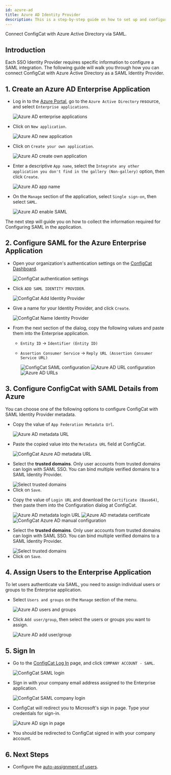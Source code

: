 ```yaml
---
id: azure-ad
title: Azure AD Identity Provider
description: This is a step-by-step guide on how to set up and configure Azure AD as a SAML Identity Provider for your organization.
---
```



Connect ConfigCat with Azure Active Directory via SAML.

## Introduction

Each SSO Identity Provider requires specific information to configure a SAML integration. The following guide will walk you through how you can connect ConfigCat with Azure Active Directory as a SAML Identity Provider.

## 1. Create an Azure AD Enterprise Application

- Log in to the <a href="https://portal.azure.com/" target="_blank">Azure Portal</a>, go to the `Azure Active Directory` resource, and select `Enterprise applications`.

  <img className="saml-tutorial-img" src="/docs/assets/saml/azure-ad/eapplications.png" alt="Azure AD enterprise applications"/>

- Click on `New application`.

  <img className="saml-tutorial-img" src="/docs/assets/saml/azure-ad/new_app.png" alt="Azure AD new application"/>

- Click on `Create your own application`.

  <img className="saml-tutorial-img" src="/docs/assets/saml/azure-ad/create_app.png" alt="Azure AD create own application"/>

- Enter a descriptive `App name`, select the `Integrate any other application you don't find in the gallery (Non-gallery)` option, then click `Create`.

  <img className="saml-tutorial-img" src="/docs/assets/saml/azure-ad/app_name.png" alt="Azure AD app name"/>

- On the `Manage` section of the application, select `Single sign-on`, then select `SAML`.

  <img className="saml-tutorial-img" src="/docs/assets/saml/azure-ad/enable_saml.png" alt="Azure AD enable SAML"/>

The next step will guide you on how to collect the information required for Configuring SAML in the application.

## 2. Configure SAML for the Azure Enterprise Application

- Open your organization's authentication settings on the <a href="https://app.configcat.com/organization/authentication" target="_blank">ConfigCat Dashboard</a>.

  <img className="saml-tutorial-img" src="/docs/assets/saml/dashboard/authentication.png" alt="ConfigCat authentication settings"/>

- Click `ADD SAML IDENTITY PROVIDER`.

  <img className="saml-tutorial-img" src="/docs/assets/saml/dashboard/add_idp.png" alt="ConfigCat Add Identity Provider" />

- Give a name for your Identity Provider, and click `Create`.

  <img className="saml-tutorial-img" src="/docs/assets/saml/dashboard/aad_name.png" alt="ConfigCat Name Identity Provider" />

- From the next section of the dialog, copy the following values and paste them into the Enterprise application.

  - `Entity ID` -> `Identifier (Entity ID)`
  - `Assertion Consumer Service` -> `Reply URL (Assertion Consumer Service URL)`

    <img className="saml-tutorial-img" src="/docs/assets/saml/dashboard/acs_entity_id_1.png" alt="ConfigCat SAML configuration" />

    <img className="saml-tutorial-img" src="/docs/assets/saml/azure-ad/saml_urls.png" alt="Azure AD URL configuration" />

    <img className="saml-tutorial-img" src="/docs/assets/saml/azure-ad/aad_acs_eid.png" alt="Azure AD URLs" />

## 3. Configure ConfigCat with SAML Details from Azure

You can choose one of the following options to configure ConfigCat with SAML Identity Provider metadata.

<Tabs>
  <TabItem value="metadataUrl" label="Metadata URL" default>
    <ul>
      <li>
        <p>Copy the value of <code>App Federation Metadata Url</code>.</p>
        <img className="saml-tutorial-img" src="/docs/assets/saml/azure-ad/metadata_url.png" alt="Azure AD metadata URL" />
      </li>
      <li>
        <p>Paste the copied value into the <code>Metadata URL</code> field at ConfigCat.</p>
        <img className="saml-tutorial-img" src="/docs/assets/saml/azure-ad/cc_metadata_new.png" alt="ConfigCat Azure AD metadata URL" />
      </li>
      <li>
        <p>Select the <strong>trusted domains</strong>. Only user accounts from trusted domains can login with SAML SSO. You can bind multiple verified domains to a SAML Identity Provider.</p>
        <img className="saml-tutorial-img" src="/docs/assets/saml/dashboard/select_trusted_domains.png" alt="Select trusted domains" />
      </li>
      <li>
        Click on <code>Save</code>.
      </li>
    </ul>
  </TabItem>
  <TabItem value="manual" label="Manual Configuration">
    <ul>
      <li>
        <p>Copy the value of <code>Login URL</code> and download the <code>Certificate (Base64)</code>, then paste them into the Configuration dialog at ConfigCat.</p>
        <img className="saml-tutorial-img" src="/docs/assets/saml/azure-ad/metadata_logon.png" alt="Azure AD metadata login URL" />
        <img className="saml-tutorial-img" src="/docs/assets/saml/azure-ad/metadata_cert.png" alt="Azure AD metadata certificate"/>
        <img className="saml-tutorial-img" src="/docs/assets/saml/azure-ad/cc_manual_new.png" alt="ConfigCat Azure AD manual configuration"/>
      </li>
      <li>
        <p>Select the <strong>trusted domains</strong>. Only user accounts from trusted domains can login with SAML SSO. You can bind multiple verified domains to a SAML Identity Provider.</p>
        <img className="saml-tutorial-img" src="/docs/assets/saml/dashboard/select_trusted_domains.png" alt="Select trusted domains" />
      </li>
      <li>
        Click on <code>Save</code>.
      </li>
    </ul>
  </TabItem>
</Tabs>

## 4. Assign Users to the Enterprise Application

To let users authenticate via SAML, you need to assign individual users or groups to the Enterprise application.

- Select `Users and groups` on the `Manage` section of the menu.

  <img className="saml-tutorial-img" src="/docs/assets/saml/azure-ad/users_groups.png" alt="Azure AD users and groups" />

- Click `Add user/group`, then select the users or groups you want to assign.

  <img className="saml-tutorial-img" src="/docs/assets/saml/azure-ad/add_users.png" alt="Azure AD add user/group" />

## 5. Sign In

- Go to the <a href="https://app.configcat.com/auth/login" target="_blank">ConfigCat Log In</a> page, and click `COMPANY ACCOUNT - SAML`.

  <img className="saml-tutorial-img" src="/docs/assets/saml/dashboard/saml_login.png" alt="ConfigCat SAML login"  />

- Sign in with your company email address assigned to the Enterprise application.

  <img className="saml-tutorial-img" src="/docs/assets/saml/dashboard/company_email.png" alt="ConfigCat SAML company login"  />

- ConfigCat will redirect you to Microsoft's sign in page. Type your credentials for sign-in.

  <img className="saml-tutorial-img" src="/docs/assets/saml/azure-ad/login.png" alt="Azure AD sign in page" />

- You should be redirected to ConfigCat signed in with your company account.

## 6. Next Steps

- Configure the [auto-assignment of users](/docs/advanced/team-management/auto-assign-users).
